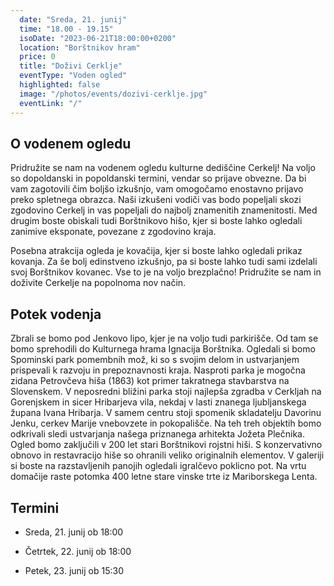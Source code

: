 ```yaml
---
  date: "Sreda, 21. junij"
  time: "18.00 - 19.15"
  isoDate: "2023-06-21T18:00:00+0200"
  location: "Borštnikov hram"
  price: 0
  title: "Doživi Cerklje"
  eventType: "Voden ogled"
  highlighted: false
  image: "/photos/events/dozivi-cerklje.jpg"
  eventLink: "/"
---
```


## O vodenem ogledu

Pridružite se nam na vodenem ogledu kulturne dediščine Cerkelj! Na voljo so dopoldanski in popoldanski termini, vendar so prijave obvezne. Da bi vam zagotovili čim boljšo izkušnjo, vam omogočamo enostavno prijavo preko spletnega obrazca. Naši izkušeni vodiči vas bodo popeljali skozi zgodovino Cerkelj in vas popeljali do najbolj znamenitih znamenitosti. Med drugim boste obiskali tudi Borštnikovo hišo, kjer si boste lahko ogledali zanimive eksponate, povezane z zgodovino kraja.

Posebna atrakcija ogleda je kovačija, kjer si boste lahko ogledali prikaz kovanja. Za še bolj edinstveno izkušnjo, pa si boste lahko tudi sami izdelali svoj Borštnikov kovanec. Vse to je na voljo brezplačno! Pridružite se nam in doživite Cerkelje na popolnoma nov način.

## Potek vodenja

Zbrali se bomo pod Jenkovo lipo, kjer je na voljo tudi parkirišče. Od tam se bomo
sprehodili do Kulturnega hrama Ignacija Borštnika. Ogledali si bomo Spominski park
pomembnih mož, ki so s svojim delom in ustvarjanjem prispevali k razvoju in
prepoznavnosti kraja. Nasproti parka je mogočna zidana Petrovčeva hiša (1863) kot
primer takratnega stavbarstva na Slovenskem. V neposredni bližini parka stoji
najlepša zgradba v Cerkljah na Gorenjskem in sicer Hribarjeva vila, nekdaj v lasti
znanega ljubljanskega župana Ivana Hribarja. V samem centru stoji spomenik
skladatelju Davorinu Jenku, cerkev Marije vnebovzete in pokopališče. Na teh treh
objektih bomo odkrivali sledi ustvarjanja našega priznanega arhitekta Jožeta
Plečnika. Ogled bomo zaključili v 200 let stari Borštnikovi rojstni hiši. S konzervativno
obnovo in restavracijo hiše so ohranili veliko originalnih elementov. V galeriji si boste
na razstavljenih panojih ogledali igralčevo poklicno pot. Na vrtu domačije raste
potomka 400 letne stare vinske trte iz Mariborskega Lenta.

## Termini

- Sreda, 21. junij ob 18:00

- Četrtek, 22. junij ob 18:00

- Petek, 23. junij ob 15:30
